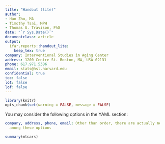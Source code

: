 ```yaml
---
title: "Handout (lite)"
author: 
- Hao Zhu, MA 
- Timothy Tsai, MPH
- Thomas G. Travison, PhD
date: "`r Sys.Date()`"
documentclass: article
output: 
  ifar.reports::handout_lite:
    keep_tex: true
company: Interventional Studies in Aging Center
address: 1200 Centre St. Boston, MA, USA 02131
phone: 617.971.5386
email: stats@hsl.harvard.edu
confidential: true
toc: false
lot: false
lof: false
---
```


```r
library(knitr)
opts_chunk$set(warning = FALSE, message = FALSE)
```

You may consider the following options in the YAML section:

```yaml
company, address, phone, email: Other than order, there are actually no difference 
  among these options
```

```r
summary(mtcars)
```
